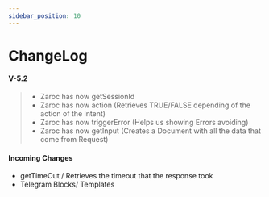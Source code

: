 ```yaml
---
sidebar_position: 10
---
```


# ChangeLog


#### V-5.2

> - Zaroc has now getSessionId
> - Zaroc has now action (Retrieves TRUE/FALSE depending of the action of the intent)
> - Zaroc has now triggerError (Helps us showing Errors avoiding)
> - Zaroc has now getInput (Creates a Document with all the data that come from Request)

#### Incoming Changes

- getTimeOut / Retrieves the timeout that the response took
- Telegram Blocks/ Templates
